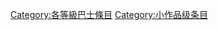 {{Articles by Quality| topic=巴士|project=巴士|format=toc}}
{{Wikipedia category}}
{{emptycat}}

[[Category:各等級巴士條目|Category:各等級巴士條目]]
[[Category:小作品级条目|Category:小作品级条目]]